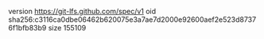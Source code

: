 version https://git-lfs.github.com/spec/v1
oid sha256:c3116ca0dbe06462b620075e3a7ae7d2000e92600aef2e523d87376f1bfb83b9
size 155109
